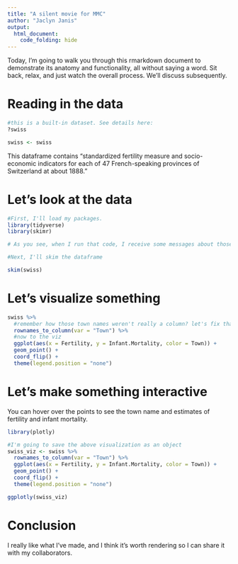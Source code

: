 ```yaml
---
title: "A silent movie for MMC"
author: "Jaclyn Janis"
output:
  html_document:
    code_folding: hide
---
```


Today, I'm going to walk you through this rmarkdown document to demonstrate its anatomy and functionality, all without saying a word. Sit back, relax, and just watch the overall process. We'll discuss subsequently.

# Reading in the data
```r
#this is a built-in dataset. See details here:
?swiss

swiss <- swiss
```

This dataframe contains "standardized fertility measure and socio-economic indicators for each of 47 French-speaking provinces of Switzerland at about 1888."

# Let's look at the data

```r
#First, I'll load my packages.
library(tidyverse)
library(skimr)

# As you see, when I run that code, I receive some messages about those packages, and I don't really feel like seeing those, so I'll change the chunk options to control the output.

#Next, I'll skim the dataframe

skim(swiss)
```

# Let's visualize something

```r
swiss %>% 
  #remember how those town names weren't really a column? let's fix that right quick.
  rownames_to_column(var = "Town") %>% 
  #now to the viz
  ggplot(aes(x = Fertility, y = Infant.Mortality, color = Town)) +
  geom_point() +
  coord_flip() +
  theme(legend.position = "none")
```

# Let's make something interactive

You can hover over the points to see the town name and estimates of fertility and infant mortality.

```r
library(plotly)

#I'm going to save the above visualization as an object
swiss_viz <- swiss %>% 
  rownames_to_column(var = "Town") %>% 
  ggplot(aes(x = Fertility, y = Infant.Mortality, color = Town)) +
  geom_point() +
  coord_flip() +
  theme(legend.position = "none")

ggplotly(swiss_viz)
```

# Conclusion
I really like what I've made, and I think it's worth rendering so I can share it with my collaborators.